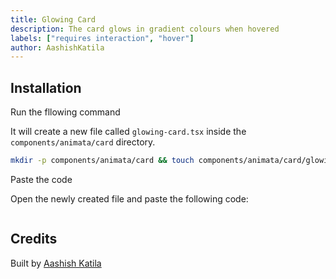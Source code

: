 ```yaml
---
title: Glowing Card
description: The card glows in gradient colours when hovered
labels: ["requires interaction", "hover"]
author: AashishKatila
---
```


<ComponentPreview name="card-glowing-card--docs" />

## Installation

<Steps>
<Step>Run the fllowing command</Step>

It will create a new file called `glowing-card.tsx` inside the `components/animata/card` directory.

```bash
mkdir -p components/animata/card && touch components/animata/card/glowing-card.tsx
```

<Step>Paste the code</Step>

Open the newly created file and paste the following code:

```jsx file=<rootDir>/animata/card/glowing-card.tsx

```

</Steps>

## Credits

Built by [Aashish Katila](https://github.com/AashishKatila)
